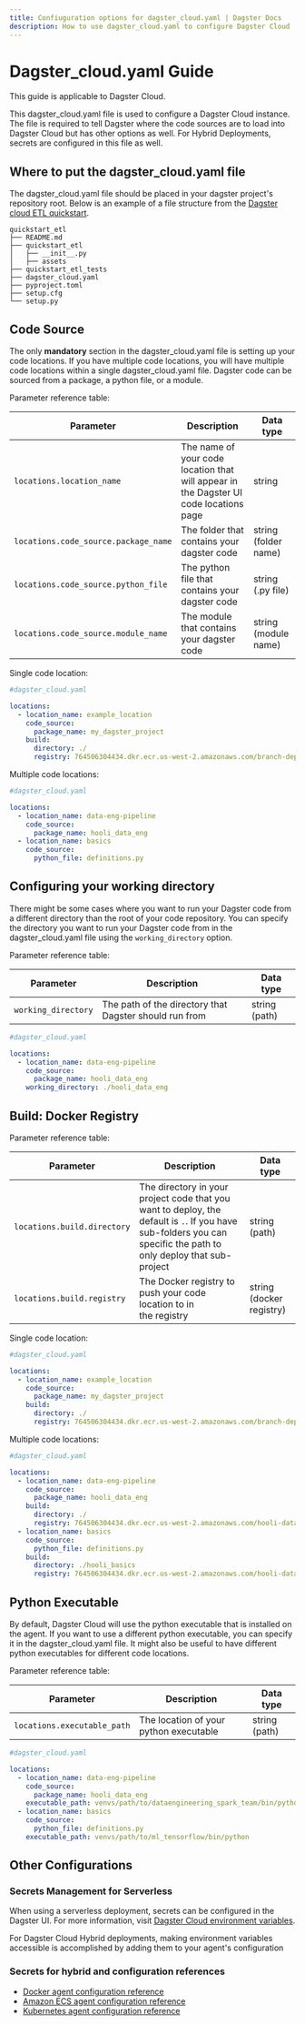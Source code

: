 ```yaml
---
title: Confiuguration options for dagster_cloud.yaml | Dagster Docs
description: How to use dagster_cloud.yaml to configure Dagster Cloud
---
```


# Dagster_cloud.yaml Guide

<Note>This guide is applicable to Dagster Cloud.</Note>

This dagster_cloud.yaml file is used to configure a Dagster Cloud instance. The file is required to tell Dagster where the code sources are to load into Dagster Cloud but has other options as well. For Hybrid Deployments, secrets are configured in this file as well.

## Where to put the dagster_cloud.yaml file

The dagster_cloud.yaml file should be placed in your dagster project's repository root. Below is an example of a file structure from the [Dagster cloud ETL quickstart](https://github.com/dagster-io/dagster/tree/master/examples/quickstart_etl).

```shell
quickstart_etl
├── README.md
├── quickstart_etl
│   ├── __init__.py
│   ├── assets
├── quickstart_etl_tests
├── dagster_cloud.yaml
├── pyproject.toml
├── setup.cfg
└── setup.py
```

## Code Source

The only **mandatory** section in the dagster_cloud.yaml file is setting up your code locations. If you have multiple code locations, you will have multiple code locations within a single dagster_cloud.yaml file. Dagster code can be sourced from a package, a python file, or a module.

Parameter reference table:

| Parameter                            | Description                                                                           | Data type            |
| ------------------------------------ | ------------------------------------------------------------------------------------- | -------------------- |
| `locations.location_name`            | The name of your code location that will appear in the Dagster UI code locations page | string               |
| `locations.code_source.package_name` | The folder that contains your dagster code                                            | string (folder name) |
| `locations.code_source.python_file`  | The python file that contains your dagster code                                       | string (.py file)    |
| `locations.code_source.module_name`  | The module that contains your dagster code                                            | string (module name) |

Single code location:

```yaml
#dagster_cloud.yaml

locations:
  - location_name: example_location
    code_source:
      package_name: my_dagster_project
    build:
      directory: ./
      registry: 764506304434.dkr.ecr.us-west-2.amazonaws.com/branch-deployments-gh-action-test
```

Multiple code locations:

```yaml
#dagster_cloud.yaml

locations:
  - location_name: data-eng-pipeline
    code_source:
      package_name: hooli_data_eng
  - location_name: basics
    code_source:
      python_file: definitions.py
```

## Configuring your working directory

There might be some cases where you want to run your Dagster code from a different directory than the root of your code repository. You can specify the directory you want to run your Dagster code from in the dagster_cloud.yaml file using the `working_directory` option.

Parameter reference table:

| Parameter           | Description                                            | Data type     |
| ------------------- | ------------------------------------------------------ | ------------- |
| `working_directory` | The path of the directory that Dagster should run from | string (path) |

```yaml
#dagster_cloud.yaml

locations:
  - location_name: data-eng-pipeline
    code_source:
      package_name: hooli_data_eng
    working_directory: ./hooli_data_eng
```

## Build: Docker Registry

Parameter reference table:

| Parameter                   | Description                                                                                                                                                       | Data type                |
| --------------------------- | ----------------------------------------------------------------------------------------------------------------------------------------------------------------- | ------------------------ |
| `locations.build.directory` | The directory in your project code that you want to deploy, the default is `.`. If you have sub-folders you can specific the path to only deploy that sub-project | string (path)            |
| `locations.build.registry`  | The Docker registry to push your code location to in the registry                                                                                                 | string (docker registry) |

Single code location:

```yaml
#dagster_cloud.yaml

locations:
  - location_name: example_location
    code_source:
      package_name: my_dagster_project
    build:
      directory: ./
      registry: 764506304434.dkr.ecr.us-west-2.amazonaws.com/branch-deployments-gh-action-test
```

Multiple code locations:

```yaml
#dagster_cloud.yaml

locations:
  - location_name: data-eng-pipeline
    code_source:
      package_name: hooli_data_eng
    build:
      directory: ./
      registry: 764506304434.dkr.ecr.us-west-2.amazonaws.com/hooli-data-science-prod
  - location_name: basics
    code_source:
      python_file: definitions.py
    build:
      directory: ./hooli_basics
      registry: 764506304434.dkr.ecr.us-west-2.amazonaws.com/hooli-data-science-prod
```

## Python Executable

By default, Dagster Cloud will use the python executable that is installed on the agent. If you want to use a different python executable, you can specify it in the dagster_cloud.yaml file. It might also be useful to have different python executables for different code locations.

Parameter reference table:

| Parameter                   | Description                            | Data type     |
| --------------------------- | -------------------------------------- | ------------- |
| `locations.executable_path` | The location of your python executable | string (path) |

```yaml
#dagster_cloud.yaml

locations:
  - location_name: data-eng-pipeline
    code_source:
      package_name: hooli_data_eng
    executable_path: venvs/path/to/dataengineering_spark_team/bin/python
  - location_name: basics
    code_source:
      python_file: definitions.py
    executable_path: venvs/path/to/ml_tensorflow/bin/python
```

## Other Configurations

### Secrets Management for Serverless

When using a serverless deployment, secrets can be configured in the Dagster UI. For more information, visit [Dagster Cloud environment variables](/dagster-cloud/developing-testing/environment-variables-and-secrets#dagster-cloud-environment-variables-and-secrets).

For Dagster Cloud Hybrid deployments, making environment variables accessible is accomplished by adding them to your agent's configuration

### Secrets for hybrid and configuration references

- [Docker agent configuration reference](/dagster-cloud/deployment/agents/docker/configuration-reference)
- [Amazon ECS agent configuration reference](/dagster-cloud/deployment/agents/amazon-ecs/configuration-reference#amazon-ecs-agent-configuration-reference)
- [Kubernetes agent configuration reference](/dagster-cloud/deployment/agents/kubernetes/configuration-reference)
